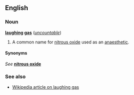 ==English==

===Noun===
{{rfc-xphrase|Noun phrase}}
'''[[laughing]] [[gas]]''' (''[[uncountable]]'')

# A common name for [[nitrous oxide]] used as an [[anaesthetic]].

====Synonyms====
''See'' '''[[nitrous oxide]]'''

===See also===
*[[w:laughing gas|Wikipedia article on laughing gas]]